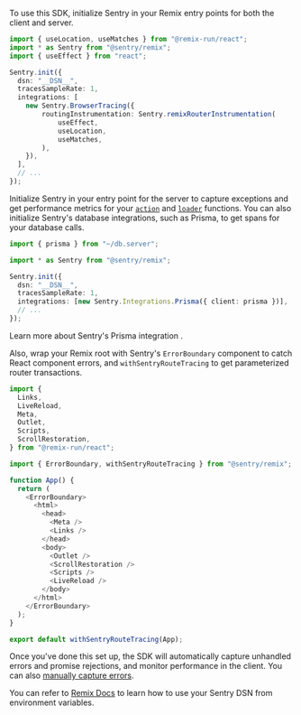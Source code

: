 To use this SDK, initialize Sentry in your Remix entry points for both the client and server.

```typescript {filename: entry.client.tsx}
import { useLocation, useMatches } from "@remix-run/react";
import * as Sentry from "@sentry/remix";
import { useEffect } from "react";

Sentry.init({
  dsn: "__DSN__",
  tracesSampleRate: 1,
  integrations: [
    new Sentry.BrowserTracing({
        routingInstrumentation: Sentry.remixRouterInstrumentation(
            useEffect,
            useLocation,
            useMatches,
        ),
    }),
  ],
  // ...
});
```

Initialize Sentry in your entry point for the server to capture exceptions and get performance metrics for your [`action`](https://remix.run/docs/en/v1/api/conventions#action) and [`loader`](https://remix.run/docs/en/v1/api/conventions#loader) functions. You can also initialize Sentry's database integrations, such as Prisma, to get spans for your database calls.

```typescript {filename: entry.server.tsx}
import { prisma } from "~/db.server";

import * as Sentry from "@sentry/remix";

Sentry.init({
  dsn: "__DSN__",
  tracesSampleRate: 1,
  integrations: [new Sentry.Integrations.Prisma({ client: prisma })],
  // ...
});
```

<Note>    

Learn more about <Link to="/platforms/node/performance/database/opt-in/#prisma-orm-integration">Sentry's Prisma integration </Link>.

</Note>

Also, wrap your Remix root with Sentry's `ErrorBoundary` component to catch React component errors, and `withSentryRouteTracing` to get parameterized router transactions.

```typescript {filename: root.tsx}
import {
  Links,
  LiveReload,
  Meta,
  Outlet,
  Scripts,
  ScrollRestoration,
} from "@remix-run/react";

import { ErrorBoundary, withSentryRouteTracing } from "@sentry/remix";

function App() {
  return (
    <ErrorBoundary>
      <html>
        <head>
          <Meta />
          <Links />
        </head>
        <body>
          <Outlet />
          <ScrollRestoration />
          <Scripts />
          <LiveReload />
        </body>
      </html>
    </ErrorBoundary>
  );
}

export default withSentryRouteTracing(App);
```

Once you've done this set up, the SDK will automatically capture unhandled errors and promise rejections, and monitor performance in the client. You can also [manually capture errors](/platforms/javascript/guides/remix/usage).

  
<Note>

You can refer to [Remix Docs](https://remix.run/docs/en/v1/guides/envvars#browser-environment-variables) to learn how to use your Sentry DSN from environment variables.

</Note>